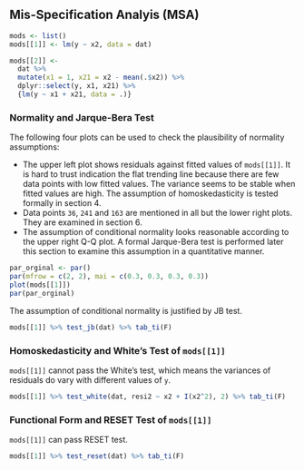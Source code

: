 
## Mis-Specification Analyis (MSA)

```r
mods <- list()
mods[[1]] <- lm(y ~ x2, data = dat)

mods[[2]] <- 
  dat %>%
  mutate(x1 = 1, x21 = x2 - mean(.$x2)) %>%
  dplyr::select(y, x1, x21) %>%
  {lm(y ~ x1 + x21, data = .)}
```

### Normality and Jarque-Bera Test

The following four plots can be used to check the plausibility of normality assumptions:

- The upper left plot shows residuals against fitted values of `mods[[1]]`. It is hard to trust indication the flat trending line because there are few data points with low fitted values. The variance seems to be stable when fitted values are high. The assumption of homoskedasticity is tested formally in section 4.
- Data points `36`, `241` and `163` are mentioned in all but the lower right plots. They are examined in section 6.
- The assumption of conditional normality looks reasonable according to the upper right Q-Q plot. A formal Jarque-Bera test is performed later this section to examine this assumption in a quantitative manner.

```r
par_orginal <- par()
par(mfrow = c(2, 2), mai = c(0.3, 0.3, 0.3, 0.3))
plot(mods[[1]])
par(par_orginal)
```

The assumption of conditional normality is justified by JB test.

```r
mods[[1]] %>% test_jb(dat) %>% tab_ti(F)
```

### Homoskedasticity and White's Test of `mods[[1]]`

`mods[[1]]` cannot pass the White's test, which means the variances of residuals do vary with different values of `y`.

```r
mods[[1]] %>% test_white(dat, resi2 ~ x2 + I(x2^2), 2) %>% tab_ti(F)
```

### Functional Form and RESET Test of `mods[[1]]`

`mods[[1]]` can pass RESET test.

```r
mods[[1]] %>% test_reset(dat) %>% tab_ti(F)
```

